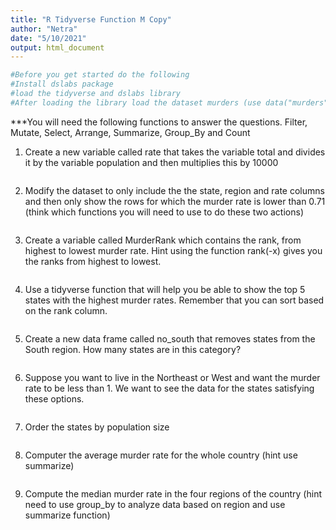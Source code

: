 ```yaml
---
title: "R Tidyverse Function M Copy"
author: "Netra"
date: "5/10/2021"
output: html_document
---
```


```r
#Before you get started do the following
#Install dslabs package
#load the tidyverse and dslabs library
#After loading the library load the dataset murders (use data("murders")) to do so
```

***You will need the following functions to answer the questions. Filter, Mutate, Select, Arrange, Summarize, Group_By and Count


1. Create a new variable called rate that takes the variable total and divides it by the variable population and then multiplies this by 10000
```r

```

2. Modify the dataset to only include the the state, region and rate columns and then only show the rows for which the murder rate is lower than 0.71 (think which functions you will need to use to do these two actions)
```r

```

3. Create a variable called MurderRank which contains the rank, from highest to lowest murder rate. Hint using the function rank(-x) gives you the ranks from highest to lowest.
```r

```

4. Use a tidyverse function that will help you be able to show the top 5 states with the highest murder rates. Remember that you can sort based on the rank column.
```r

```

5. Create a new data frame called no_south that removes states from the South region. How many states are in this category?
```r

```

6. Suppose you want to live in the Northeast or West and want the murder rate to be less than 1. We want to see the data for the states satisfying these options.
```r

```

7. Order the states by population size
```r

```

8. Computer the average murder rate for the whole country (hint use summarize)
```r

```


9. Compute the median murder rate in the four regions of the country (hint need to use group_by to analyze data based on region and use summarize function)
```r

```


